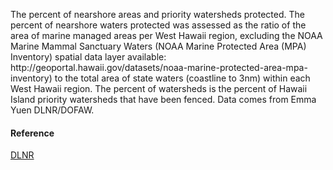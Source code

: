 The percent of nearshore areas and priority watersheds protected. The percent of nearshore waters protected was assessed as the ratio of the area of marine managed areas per West Hawaii region, excluding the NOAA Marine Mammal Sanctuary Waters (NOAA Marine Protected Area (MPA) Inventory) spatial data layer available: http://geoportal.hawaii.gov/datasets/noaa-marine-protected-area-mpa-inventory) to the total area of state waters (coastline to 3nm) within each West Hawaii region. The percent of watersheds is the percent of Hawaii Island priority watersheds that have been fenced. Data comes from Emma Yuen DLNR/DOFAW.

#### Reference

[DLNR](http://geoportal.hawaii.gov/datasets/marine-managed-areas-dar?geometry=-165.4%2C19.079%2C-149.745%2C22.671)